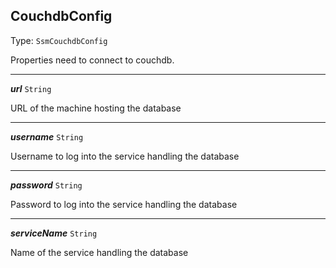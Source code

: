 


## CouchdbConfig

Type: `SsmCouchdbConfig`

Properties need to connect to couchdb.



---

***url*** `String`

URL of the machine hosting the database



---

***username*** `String`

Username to log into the service handling the database



---

***password*** `String`

Password to log into the service handling the database



---

***serviceName*** `String`

Name of the service handling the database


